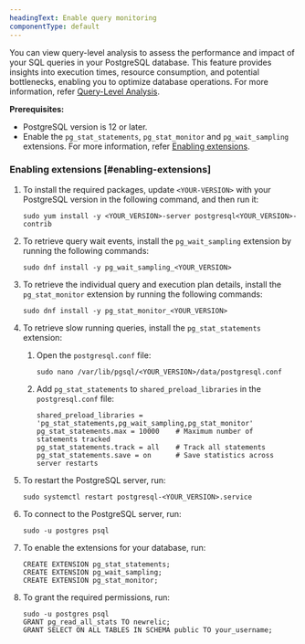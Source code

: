 ```yaml
---
headingText: Enable query monitoring
componentType: default
---
```


You can view query-level analysis to assess the performance and impact of your SQL queries in your PostgreSQL database. This feature provides insights into execution times, resource consumption, and potential bottlenecks, enabling you to optimize database operations. For more information, refer [Query-Level Analysis](/docs/infrastructure/infrastructure-data/query-level-monitoring).

**Prerequisites:**

* PostgreSQL version is 12 or later.
* Enable the `pg_stat_statements`, `pg_stat_monitor` and `pg_wait_sampling` extensions. For more information, refer [Enabling extensions](#enabling-extensions).

### Enabling extensions [#enabling-extensions]

1. To install the required packages, update `<YOUR-VERSION>` with your PostgreSQL version in the following command, and then run it:

    ```shell
    sudo yum install -y <YOUR_VERSION>-server postgresql<YOUR_VERSION>-contrib
    ```

2. To retrieve query wait events, install the `pg_wait_sampling` extension by running the following commands:

    ```shell
    sudo dnf install -y pg_wait_sampling_<YOUR_VERSION>
    ```

3. To retrieve the individual query and execution plan details, install the `pg_stat_monitor` extension by running the following commands:

    ```shell
    sudo dnf install -y pg_stat_monitor_<YOUR_VERSION>
    ```

4. To retrieve slow running queries, install the `pg_stat_statements` extension:

    1. Open the `postgresql.conf` file:

        ```shell
        sudo nano /var/lib/pgsql/<YOUR_VERSION>/data/postgresql.conf
        ```

    2. Add `pg_stat_statements` to `shared_preload_libraries` in the `postgresql.conf` file:

        ```shell
        shared_preload_libraries = 'pg_stat_statements,pg_wait_sampling,pg_stat_monitor'
        pg_stat_statements.max = 10000    # Maximum number of statements tracked
        pg_stat_statements.track = all    # Track all statements
        pg_stat_statements.save = on      # Save statistics across server restarts
        ```

5. To restart the PostgreSQL server, run:

    ```shell
    sudo systemctl restart postgresql-<YOUR_VERSION>.service
    ```

6. To connect to the PostgreSQL server, run:

    ```shell
    sudo -u postgres psql
    ```

9. To enable the extensions for your database, run:

    ```shell
    CREATE EXTENSION pg_stat_statements;
    CREATE EXTENSION pg_wait_sampling;
    CREATE EXTENSION pg_stat_monitor;
    ```

10. To grant the required permissions, run:

    ```shell
    sudo -u postgres psql
    GRANT pg_read_all_stats TO newrelic;
    GRANT SELECT ON ALL TABLES IN SCHEMA public TO your_username;
    ```